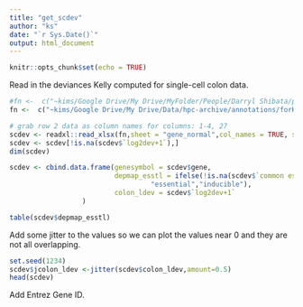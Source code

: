 ```yaml
---
title: "get_scdev"
author: "ks"
date: "`r Sys.Date()`"
output: html_document
---
```


```r
knitr::opts_chunk$set(echo = TRUE)
```

Read in the deviances Kelly computed for single-cell colon data.

```r
#fn <-  c("~kims/Google Drive/My Drive/MyFolder/People/Darryl Shibata/plasticity/20230123/forKIMnormaltumordeviancegraph1-23.xlsx")
fn <-  c("~kims/Google Drive/My Drive/Data/hpc-archive/annotations/forKIMnormaltumordeviancegraph1-23.xlsx")

# grab row 2 data as column names for columns: 1-4, 27
scdev <- readxl::read_xlsx(fn,sheet = "gene_normal",col_names = TRUE, skip=1)
scdev <- scdev[!is.na(scdev$`log2dev+1`),]
dim(scdev)

scdev <- cbind.data.frame(genesymbol = scdev$gene,
                          depmap_esstl = ifelse(!is.na(scdev$`common essential`),
                                   "essential","inducible"),
                          colon_ldev = scdev$`log2dev+1`
                  )

table(scdev$depmap_esstl)
```

Add some jitter to the values so we can plot the values near 0 and they are not all overlapping.

```r
set.seed(1234)
scdev$jcolon_ldev <-jitter(scdev$colon_ldev,amount=0.5)
head(scdev)
```

Add Entrez Gene ID.
```r

```


